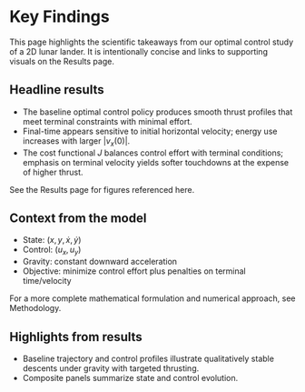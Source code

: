 # Key Findings

This page highlights the scientific takeaways from our optimal control study of a 2D lunar lander. It is intentionally concise and links to supporting visuals on the Results page.

## Headline results

- The baseline optimal control policy produces smooth thrust profiles that meet terminal constraints with minimal effort.
- Final-time appears sensitive to initial horizontal velocity; energy use increases with larger $|v_x(0)|$.
- The cost functional $J$ balances control effort with terminal conditions; emphasis on terminal velocity yields softer touchdowns at the expense of higher thrust.

See the Results page for figures referenced here.

## Context from the model

- State: $(x, y, \dot{x}, \dot{y})$
- Control: $(u_x, u_y)$
- Gravity: constant downward acceleration
- Objective: minimize control effort plus penalties on terminal time/velocity

For a more complete mathematical formulation and numerical approach, see Methodology.

## Highlights from results

- Baseline trajectory and control profiles illustrate qualitatively stable descents under gravity with targeted thrusting.
- Composite panels summarize state and control evolution.

